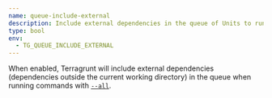 ```yaml
---
name: queue-include-external
description: Include external dependencies in the queue of Units to run.
type: bool
env:
  - TG_QUEUE_INCLUDE_EXTERNAL
---
```


When enabled, Terragrunt will include external dependencies (dependencies outside the current working directory) in the queue when running commands with [`--all`](/docs/reference/cli/commands/run#all).
